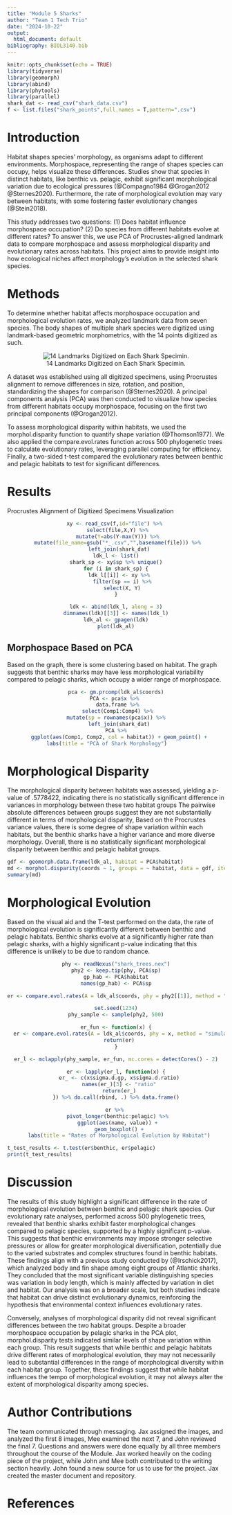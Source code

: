 ```yaml
---
title: "Module 5 Sharks"
author: "Team 1 Tech Trio"
date: "2024-10-22"
output:
  html_document: default
bibliography: BIOL3140.bib
---
```


```r
knitr::opts_chunk$set(echo = TRUE)
library(tidyverse)
library(geomorph)
library(abind)
library(phytools)
library(parallel)
shark_dat <- read_csv("shark_data.csv")
f <- list.files("shark_points",full.names = T,pattern=".csv")
```


# Introduction

   Habitat shapes species' morphology, as organisms adapt to different environments. Morphospace, representing the range of shapes species can occupy, helps visualize these differences. Studies show that species in distinct habitats, like benthic vs. pelagic, exhibit significant morphological variation due to ecological pressures (@Compagno1984 @Grogan2012 @Sternes2020). Furthermore, the rate of morphological evolution may vary between habitats, with some fostering faster evolutionary changes (@Stein2018).

  This study addresses two questions: (1) Does habitat influence morphospace occupation? (2) Do species from different habitats evolve at different rates? To answer this, we use PCA of Procrustes-aligned landmark data to compare morphospace and assess morphological disparity and evolutionary rates across habitats. This project aims to provide insight into how ecological niches affect morphology's evolution in the selected shark species. 


# Methods

   To determine whether habitat affects morphospace occupation and morphological evolution rates, we analyzed landmark data from seven species. The body shapes of multiple shark species were digitized using landmark-based geometric morphometrics, with the 14 points digitized as such. 

<center>
![14 Landmarks Digitized on Each Shark Specimin.](https://bcorgbio.github.io/class/shark_points.png)
</center>

  A dataset was established using all digitized specimens, using Procrustes alignment to remove differences in size, rotation, and position, standardizing the shapes for comparison (@Sternes2020). A principal components analysis (PCA) was then conducted to visualize how species from different habitats occupy morphospace, focusing on the first two principal components (@Grogan2012).

  To assess morphological disparity within habitats, we used the morphol.disparity function to quantify shape variation (@Thomson1977). We also applied the compare.evol.rates function across 500 phylogenetic trees to calculate evolutionary rates, leveraging parallel computing for efficiency. Finally, a two-sided t-test compared the evolutionary rates between benthic and pelagic habitats to test for significant differences.


# Results 

  Procrustes Alignment of Digitized Specimens Visualization
<center>
```r
xy <- read_csv(f,id="file") %>% 
  select(file,X,Y) %>% 
  mutate(Y=abs(Y-max(Y))) %>% 
  mutate(file_name=gsub("*_.csv","",basename(file))) %>% 
  left_join(shark_dat)
ldk_l <- list()
shark_sp <- xy$sp %>% unique()
for (i in shark_sp) {
  ldk_l[[i]] <- xy %>%
    filter(sp == i) %>%
    select(X, Y)
}

ldk <- abind(ldk_l, along = 3)
dimnames(ldk)[[3]] <- names(ldk_l)
ldk_al <- gpagen(ldk)
plot(ldk_al)
```
</center>

## Morphospace Based on PCA
 Based on the graph, there is some clustering based on habitat. The graph suggests that benthic sharks may have less morphological variability compared to pelagic sharks, which occupy a wider range of morphospace.
<center>
```r
pca <- gm.prcomp(ldk_al$coords)
PCA <- pca$x %>% 
  data.frame %>% 
  select(Comp1:Comp4) %>% 
  mutate(sp = rownames(pca$x)) %>%  
  left_join(shark_dat)
PCA %>%
  ggplot(aes(Comp1, Comp2, col = habitat)) + geom_point() +
  labs(title = "PCA of Shark Morphology")        
```
</center>

# Morphological Disparity
The morphological disparity between habitats was assessed, yielding a p-value of .5778422, indicating there is no statistically significant difference in variances in morphology between these two habitat groups The pairwise absolute differences between groups suggest they are not substantially different in terms of morphological disparity, Based on the Procrustes variance values, there is some degree of shape variation within each habitats, but the benthic sharks have a higher variance and more diverse morphology. 
  Overall, there is no statistically significant morphological disparity between benthic and pelagic habitat groups. 


```r
gdf <- geomorph.data.frame(ldk_al, habitat = PCA$habitat)
md <- morphol.disparity(coords ~ 1, groups = ~ habitat, data = gdf, iter = 10000, print.progress = FALSE)
summary(md)
```

# Morphological Evolution
  Based on the visual aid and the T-test performed on the data, the rate of morphological evolution is significantly different between benthic and pelagic habitats. Benthic sharks evolve at a significantly higher rate than pelagic sharks, with a highly significant p-value indicating that this difference is unlikely to be due to random chance.

<center>
```r
phy <- readNexus("shark_trees.nex")
phy2 <- keep.tip(phy, PCA$sp)
gp_hab <- PCA$habitat
names(gp_hab) <- PCA$sp

er <- compare.evol.rates(A = ldk_al$coords, phy = phy2[[1]], method = "simulation", gp = gp_hab, print.progress = FALSE)

set.seed(1234)
phy_sample <- sample(phy2, 500)

er_fun <- function(x) {
  er <- compare.evol.rates(A = ldk_al$coords, phy = x, method = "simulation", gp = gp_hab)
  return(er)
}

er_l <- mclapply(phy_sample, er_fun, mc.cores = detectCores() - 2)

er <- lapply(er_l, function(x) {
  er_ <- c(x$sigma.d.gp, x$sigma.d.ratio)
  names(er_)[3] <- "ratio"
  return(er_)
}) %>% do.call(rbind, .) %>% data.frame()

er %>% 
  pivot_longer(benthic:pelagic) %>% 
  ggplot(aes(name, value)) + 
  geom_boxplot() +
  labs(title = "Rates of Morphological Evolution by Habitat")
```
</center>

```r
t_test_results <- t.test(er$benthic, er$pelagic)
print(t_test_results)
```

# Discussion
   The results of this study highlight a significant difference in the rate of morphological evolution between benthic and pelagic shark species. Our evolutionary rate analyses, performed across 500 phylogenetic trees, revealed that benthic sharks exhibit faster morphological changes compared to pelagic species, supported by a highly significant p-value. This suggests that benthic environments may impose stronger selective pressures or allow for greater morphological diversification, potentially due to the varied substrates and complex structures found in benthic habitats. These findings align with a previous study conducted by (@Irschick2017), which analyzed body and fin shape among eight groups of Atlantic sharks. They concluded that the most significant variable distinguishing species was variation in body length, which is mainly affected by variation in diet and habitat. Our analysis was on a broader scale, but both studies indicate that habitat can drive distinct evolutionary dynamics, reinforcing the hypothesis that environmental context influences evolutionary rates.

  Conversely, analyses of morphological disparity did not reveal significant differences between the two habitat groups. Despite a broader morphospace occupation by pelagic sharks in the PCA plot, morphol.disparity tests indicated similar levels of shape variation within each group. This result suggests that while benthic and pelagic habitats drive different rates of morphological evolution, they may not necessarily lead to substantial differences in the range of morphological diversity within each habitat group. Together, these findings suggest that while habitat influences the tempo of morphological evolution, it may not always alter the extent of morphological disparity among species.

# Author Contributions
  The team communicated through messaging. Jax assigned the images, and analyzed the first 8 images, Mee examined the next 7, and John reviewed the final 7. Questions and answers were done equally by all three members throughout the course of the Module. Jax worked heavily on the coding piece of the project, while John and Mee both contributed to the writing section heavily. John found a new source for us to use for the project. Jax created the master document and repository. 

# References 

